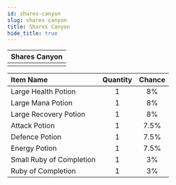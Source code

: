 ---
id: shares-canyon
slug: shares-canyon
title: Shares Canyon
hide_title: true
---


| Shares Canyon |
| :------------: |
| <MapIcon iconId="135"/> |

|Item Name|Quantity|Chance|
|:--|:-:|:-:|
| <ItemIcon iconId="1004" height="32" /> Large Health Potion|1|8%|
| <ItemIcon iconId="1007" height="32" /> Large Mana Potion|1|8%|
| <ItemIcon iconId="1010" height="32" /> Large Recovery Potion|1|8%|
| <ItemIcon iconId="1246" height="32" /> Attack Potion|1|7.5%|
| <ItemIcon iconId="1247" height="32" /> Defence Potion|1|7.5%|
| <ItemIcon iconId="1248" height="32" /> Energy Potion|1|7.5%|
| <ItemIcon iconId="2601" height="32" /> Small Ruby of Completion|1|3%|
| <ItemIcon iconId="2597" height="32" /> Ruby of Completion|1|3%|

